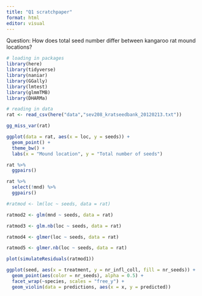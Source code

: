 ```yaml
---
title: "Q1 scratchpaper"
format: html
editor: visual
---
```


Question: How does total seed number differ between kangaroo rat mound locations?

```r
# loading in packages
library(here)
library(tidyverse)
library(naniar)
library(GGally)
library(lmtest)
library(glmmTMB)
library(DHARMa)
```

```r
# reading in data
rat <- read_csv(here("data","sev208_kratseedbank_20120213.txt"))
```

```r
gg_miss_var(rat)
```

```r
ggplot(data = rat, aes(x = loc, y = seeds)) +
  geom_point() +
  theme_bw() +
  labs(x = "Mound location", y = "Total number of seeds")
```

```r
rat %>% 
  ggpairs()

```

```r
rat %>% 
  select(!mnd) %>% 
  ggpairs()
```

```r
#ratmod <- lm(loc ~ seeds, data = rat)

ratmod2 <- glm(mnd ~ seeds, data = rat)

ratmod3 <- glm.nb(loc ~ seeds, data = rat)

ratmod4 <- glmer(loc ~ seeds, data = rat)

ratmod5 <- glmer.nb(loc ~ seeds, data = rat)
```

```r
plot(simulateResiduals(ratmod1))
```


```r
ggplot(seed, aes(x = treatment, y = nr_infl_coll, fill = nr_seeds)) +
  geom_point(aes(color = nr_seeds), alpha = 0.5) +
  facet_wrap(~species, scales = "free_y") +
  geom_violin(data = predictions, aes(x = x, y = predicted))
```

